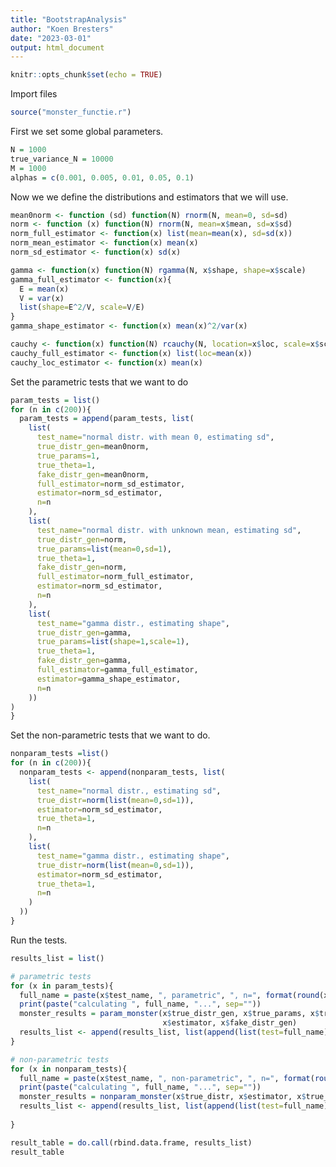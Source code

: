 ```yaml
---
title: "BootstrapAnalysis"
author: "Koen Bresters"
date: "2023-03-01"
output: html_document
---
```


```r
knitr::opts_chunk$set(echo = TRUE)
```

Import files

```r
source("monster_functie.r")
```

First we set some global parameters.

```r
N = 1000
true_variance_N = 10000
M = 1000
alphas = c(0.001, 0.005, 0.01, 0.05, 0.1)
```

Now we we define the distributions and estimators that we will use.

```r
mean0norm <- function (sd) function(N) rnorm(N, mean=0, sd=sd)
norm <- function (x) function(N) rnorm(N, mean=x$mean, sd=x$sd)
norm_full_estimator <- function(x) list(mean=mean(x), sd=sd(x))
norm_mean_estimator <- function(x) mean(x)
norm_sd_estimator <- function(x) sd(x)

gamma <- function(x) function(N) rgamma(N, x$shape, shape=x$scale)
gamma_full_estimator <- function(x){
  E = mean(x)
  V = var(x)
  list(shape=E^2/V, scale=V/E)
}
gamma_shape_estimator <- function(x) mean(x)^2/var(x)

cauchy <- function(x) function(N) rcauchy(N, location=x$loc, scale=x$scale)
cauchy_full_estimator <- function(x) list(loc=mean(x))
cauchy_loc_estimator <- function(x) mean(x)
```

Set the parametric tests that we want to do

```r
param_tests = list()
for (n in c(200)){
  param_tests = append(param_tests, list(
    list(
      test_name="normal distr. with mean 0, estimating sd", 
      true_distr_gen=mean0norm, 
      true_params=1,
      true_theta=1, 
      fake_distr_gen=mean0norm,
      full_estimator=norm_sd_estimator, 
      estimator=norm_sd_estimator, 
      n=n
    ),
    list(
      test_name="normal distr. with unknown mean, estimating sd", 
      true_distr_gen=norm, 
      true_params=list(mean=0,sd=1),
      true_theta=1, 
      fake_distr_gen=norm,
      full_estimator=norm_full_estimator, 
      estimator=norm_sd_estimator, 
      n=n
    ),
    list(
      test_name="gamma distr., estimating shape", 
      true_distr_gen=gamma, 
      true_params=list(shape=1,scale=1),
      true_theta=1,
      fake_distr_gen=gamma,
      full_estimator=gamma_full_estimator, 
      estimator=gamma_shape_estimator, 
      n=n
    ))
)
}
```

Set the non-parametric tests that we want to do.

```r
nonparam_tests =list()
for (n in c(200)){
  nonparam_tests <- append(nonparam_tests, list(
    list(
      test_name="normal distr., estimating sd",
      true_distr=norm(list(mean=0,sd=1)),
      estimator=norm_sd_estimator,
      true_theta=1,
      n=n
    ),
    list(
      test_name="gamma distr., estimating shape",
      true_distr=norm(list(mean=0,sd=1)),
      estimator=norm_sd_estimator,
      true_theta=1,
      n=n
    )
  ))
}
```

Run the tests.

```r
results_list = list()

# parametric tests
for (x in param_tests){
  full_name = paste(x$test_name, ", parametric", ", n=", format(round(x$n, digits=0), nsmall=0), sep="")
  print(paste("calculating ", full_name, "...", sep=""))
  monster_results = param_monster(x$true_distr_gen, x$true_params, x$true_theta, x$full_estimator, x$n, M, N, true_variance_N, alphas,
                                  x$estimator, x$fake_distr_gen)
  results_list <- append(results_list, list(append(list(test=full_name), monster_results)))
}

# non-parametric tests
for (x in nonparam_tests){
  full_name = paste(x$test_name, ", non-parametric", ", n=", format(round(x$n, digits=0), nsmall=0), sep="")
  print(paste("calculating ", full_name, "...", sep=""))
  monster_results = nonparam_monster(x$true_distr, x$estimator, x$true_theta, x$n, M, N, true_variance_N, alphas)
  results_list <- append(results_list, list(append(list(test=full_name), monster_results)))
  
}

result_table = do.call(rbind.data.frame, results_list)
result_table
```






